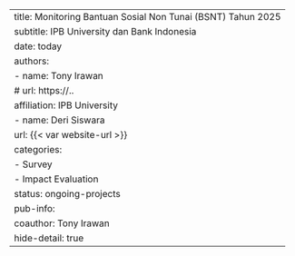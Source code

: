 ---
title: Monitoring Bantuan Sosial Non Tunai (BSNT) Tahun 2025
subtitle: IPB University dan Bank Indonesia
date: today
authors:
  - name: Tony Irawan
#    url: https://..
    affiliation: IPB University
  - name: Deri Siswara
    url: {{< var website-url >}}
categories:
  - Survey
  - Impact Evaluation
status: ongoing-projects
pub-info:
  coauthor: Tony Irawan
hide-detail: true
---